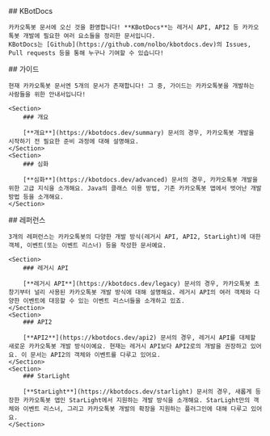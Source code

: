 <Section>
    ## KBotDocs

    카카오톡봇 문서에 오신 것을 환영합니다! **KBotDocs**는 레거시 API, API2 등 카카오톡봇 개발에 필요한 여러 요소들을 정리한 문서입니다. 
    KBotDocs는 [Github](https://github.com/nolbo/kbotdocs.dev)의 Issues, Pull requests 등을 통해 누구나 기여할 수 있습니다!
</Section>
<Section>
    ## 가이드

    현재 카카오톡봇 문서엔 5개의 문서가 존재합니다! 그 중, 가이드는 카카오톡봇을 개발하는 사람들을 위한 안내서입니다!

    <Section>
        ### 개요

        [**개요**](https://kbotdocs.dev/summary) 문서의 경우, 카카오톡봇 개발을 시작하기 전 필요한 준비 과정에 대해 설명해요.
    </Section>
    <Section>
        ### 심화

        [**심화**](https://kbotdocs.dev/advanced) 문서의 경우, 카카오톡봇 개발을 위한 고급 지식을 소개해요. Java의 클래스 이용 방법, 기존 카카오톡봇 앱에서 벗어난 개발 방법 등을 소개해요.
    </Section>
</Section>
<Section>
    ## 레퍼런스

    3개의 레퍼런스는 카카오톡봇의 다양한 개발 방식(레거시 API, API2, StarLight)에 대한 객체, 이벤트(또는 이벤트 리스너) 등을 작성한 문서예요.

    <Section>
        ### 레거시 API

        [**레거시 API**](https://kbotdocs.dev/legacy) 문서의 경우, 카카오톡봇 초창기부터 널리 사용된 카카오톡봇 개발 방식에 대해 설명해요. 레거시 API의 여러 객체와 다양한 이벤트에 대응할 수 있는 이벤트 리스너들을 소개하고 있죠.
    </Section>
    <Section>
        ### API2

        [**API2**](https://kbotdocs.dev/api2) 문서의 경우, 레거시 API를 대체할 새로운 카카오톡봇 개발 방식이예요. 현재는 레거시 API보다 API2로의 개발을 권장하고 있어요. 이 문서는 API2의 객체와 이벤트를 다루고 있어요.
    </Section>
    <Section>
        ### StarLight

        [**StarLight**](https://kbotdocs.dev/starlight) 문서의 경우, 새롭게 등장한 카카오톡봇 앱인 StarLight에서 지원하는 개발 방식을 소개해요. StarLight만의 객체와 이벤트 리스너, 그리고 카카오톡봇 개발의 확장을 지원하는 플러그인에 대해 다루고 있어요.
    </Section>
</Section>


